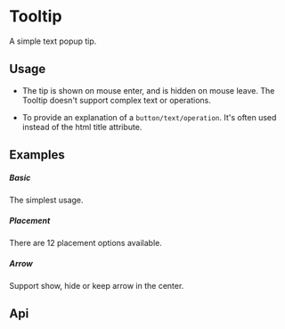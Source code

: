 
<Meta of={KitTootlipStories} />

# Tooltip

A simple text popup tip.

## Usage

- The tip is shown on mouse enter, and is hidden on mouse leave. The Tooltip doesn't support complex text or operations.

- To provide an explanation of a `button/text/operation`. It's often used instead of the html title attribute.

## Examples

##### Basic

The simplest usage.

<CustomCanvas content={Exemples.Basic} source={Sources.Basic} id="tooltip-basic" />

##### Placement

There are 12 placement options available.

<CustomCanvas content={Exemples.Placement} source={Sources.Placement} id="tooltip-placement" />

##### Arrow

Support show, hide or keep arrow in the center.

<CustomCanvas content={Exemples.Arrow} source={Sources.Arrow} id="tooltip-arrow" />

## Api

<Canvas of={KitTootlipStories.Api} />

<Controls of={KitTootlipStories.Api} />